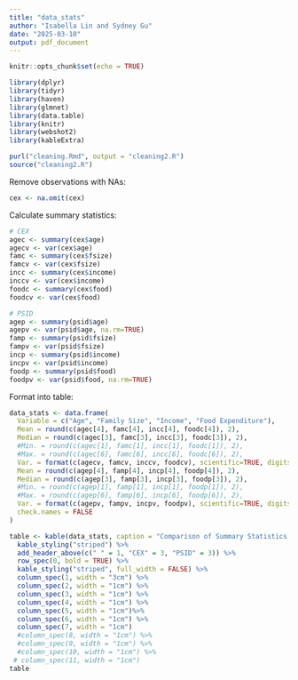 ```yaml
---
title: "data_stats"
author: "Isabella Lin and Sydney Gu"
date: "2025-03-10"
output: pdf_document
---
```


```r
knitr::opts_chunk$set(echo = TRUE)
```

```r
library(dplyr)
library(tidyr)
library(haven)
library(glmnet)
library(data.table)
library(knitr)
library(webshot2)
library(kableExtra)
```

```r
purl("cleaning.Rmd", output = "cleaning2.R")
source("cleaning2.R")
```

Remove observations with NAs:
```r
cex <- na.omit(cex)
```

Calculate summary statistics:
```r
# CEX
agec <- summary(cex$age)
agecv <- var(cex$age)
famc <- summary(cex$fsize)
famcv <- var(cex$fsize)
incc <- summary(cex$income)
inccv <- var(cex$income)
foodc <- summary(cex$food)
foodcv <- var(cex$food)

# PSID
agep <- summary(psid$age)
agepv <- var(psid$age, na.rm=TRUE)
famp <- summary(psid$fsize)
fampv <- var(psid$fsize)
incp <- summary(psid$income)
incpv <- var(psid$income)
foodp <- summary(psid$food)
foodpv <- var(psid$food, na.rm=TRUE)
```

Format into table:
```r
data_stats <- data.frame(
  Variable = c("Age", "Family Size", "Income", "Food Expenditure"),
  Mean = round(c(agec[4], famc[4], incc[4], foodc[4]), 2),
  Median = round(c(agec[3], famc[3], incc[3], foodc[3]), 2),
  #Min. = round(c(agec[1], famc[1], incc[1], foodc[1]), 2),
  #Max. = round(c(agec[6], famc[6], incc[6], foodc[6]), 2),
  Var. = format(c(agecv, famcv, inccv, foodcv), scientific=TRUE, digits=2),
  Mean = round(c(agep[4], famp[4], incp[4], foodp[4]), 2),
  Median = round(c(agep[3], famp[3], incp[3], foodp[3]), 2),
  #Min. = round(c(agep[1], famp[1], incp[1], foodp[1]), 2),
  #Max. = round(c(agep[6], famp[6], incp[6], foodp[6]), 2),
  Var. = format(c(agepv, fampv, incpv, foodpv), scientific=TRUE, digits=2), 
  check.names = FALSE
)

table <- kable(data_stats, caption = "Comparison of Summary Statistics in CEX and PSID") %>%
  kable_styling("striped") %>%
  add_header_above(c(" " = 1, "CEX" = 3, "PSID" = 3)) %>%
  row_spec(0, bold = TRUE) %>%
  kable_styling("striped", full_width = FALSE) %>%
  column_spec(1, width = "3cm") %>%  
  column_spec(2, width = "1cm") %>%  
  column_spec(3, width = "1cm") %>% 
  column_spec(4, width = "1cm") %>%  
  column_spec(5, width = "1cm")%>%
  column_spec(6, width = "1cm") %>%  
  column_spec(7, width = "1cm")
  #column_spec(8, width = "1cm") %>% 
  #column_spec(9, width = "1cm") %>%  
  #column_spec(10, width = "1cm") %>%
 # column_spec(11, width = "1cm")
table

```